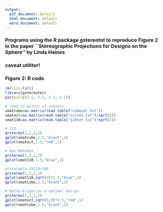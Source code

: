 ```yaml
---
output:
  pdf_document: default
  html_document: default
  word_document: default
---
```

### Programs using the R package gstereotot to reproduce Figure 2 in the paper ``Stereographic Projections for Designs on the Sphere'' by Linda Haines

### caveat utilitor!

### Figure 2: R code


``` r
rm(list=ls())
library(gstereotot)
par(mar=c(2.1, 2.1, 2.1, 2.1))

# read in points of subsets
xmatcube=as.matrix(read.table("cubeset.txt"))
xmatoct=as.matrix(read.table("octset.txt")/sqrt(3))
xmat110=as.matrix(read.table("110set.txt")/sqrt(2))

# CCD
grstereo(1,2,2,1)
gplot(xmatcube,1.5,"black",1)
gplot(xmatoct,1.5,"red",1)

# Box-Behnken
grstereo(1,2,2,1)
gplot(xmat110,1.5,"blue",1)

#rotatable 2X110+100
grstereo(1,2,2,1)
gplot(xmat110,sqrt(2)*1.5,"blue",1)
gplot(xmatcube,1.5,"black",1)

# Dette-Grigoriev E-optimal design 
grstereo(1,2,2,1)
gplot(xmatoct,sqrt(5/3)*2.5,"red",1)
gplot(xmatcube,1.5,"black",1)
```